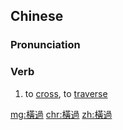 {{also|横过}}
==Chinese==
{{zh-forms|s=横过}}

===Pronunciation===
{{zh-pron
|m=héngguò
|c=waang4 gwo3
|h=pfs=vàng-ko
|mn=hoâiⁿ-kòe/chhôaⁿ-kè
|cat=v
}}

===Verb===
{{zh-verb}}

# to [[cross]], to [[traverse]]

[[mg:橫過]]
[[chr:橫過]]
[[zh:橫過]]